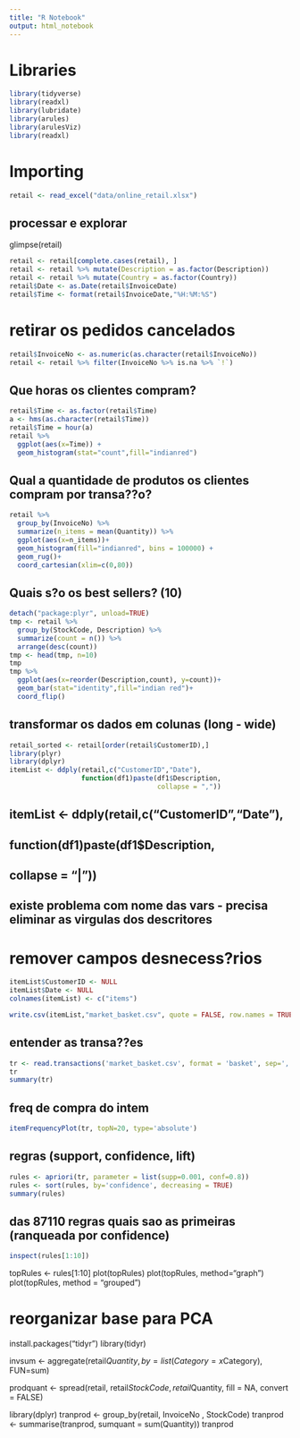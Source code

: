 ```yaml
---
title: "R Notebook"
output: html_notebook
---
```


# Libraries

```r
library(tidyverse)
library(readxl)
library(lubridate)
library(arules)
library(arulesViz)
library(readxl)
```

# Importing

```r
retail <- read_excel("data/online_retail.xlsx")
```


## processar e explorar	


glimpse(retail)
```r
retail <- retail[complete.cases(retail), ]
retail <- retail %>% mutate(Description = as.factor(Description))
retail <- retail %>% mutate(Country = as.factor(Country))
retail$Date <- as.Date(retail$InvoiceDate)
retail$Time <- format(retail$InvoiceDate,"%H:%M:%S")
```

# retirar os pedidos cancelados

```r
retail$InvoiceNo <- as.numeric(as.character(retail$InvoiceNo))
retail <- retail %>% filter(InvoiceNo %>% is.na %>% `!`)
```

## Que horas os clientes compram?	


```r
retail$Time <- as.factor(retail$Time)
a <- hms(as.character(retail$Time))
retail$Time = hour(a)
retail %>% 
  ggplot(aes(x=Time)) + 
  geom_histogram(stat="count",fill="indianred")
```


## Qual a quantidade de produtos os clientes compram por transa??o?	

```r
retail %>% 
  group_by(InvoiceNo) %>% 
  summarize(n_items = mean(Quantity)) %>%
  ggplot(aes(x=n_items))+
  geom_histogram(fill="indianred", bins = 100000) + 
  geom_rug()+
  coord_cartesian(xlim=c(0,80))
```


## Quais s?o os best sellers? (10)	


```r
detach("package:plyr", unload=TRUE)
tmp <- retail %>% 
  group_by(StockCode, Description) %>% 
  summarize(count = n()) %>% 
  arrange(desc(count))
tmp <- head(tmp, n=10)
tmp
tmp %>% 
  ggplot(aes(x=reorder(Description,count), y=count))+
  geom_bar(stat="identity",fill="indian red")+
  coord_flip()

```



## transformar os dados em colunas (long - wide)	


```r
retail_sorted <- retail[order(retail$CustomerID),]
library(plyr)
library(dplyr)
itemList <- ddply(retail,c("CustomerID","Date"), 
                  function(df1)paste(df1$Description, 
                                     collapse = ","))

```


## itemList <- ddply(retail,c("CustomerID","Date"), 
##                  function(df1)paste(df1$Description, 
##                                     collapse = "|"))

## existe problema com nome das vars - precisa eliminar as virgulas dos descritores

# remover campos desnecess?rios

```r
itemList$CustomerID <- NULL
itemList$Date <- NULL
colnames(itemList) <- c("items")
```


```r
write.csv(itemList,"market_basket.csv", quote = FALSE, row.names = TRUE)
```


## entender as transa??es	


```r
tr <- read.transactions('market_basket.csv', format = 'basket', sep=',')
tr
summary(tr)
```



## freq de compra do intem

```r
itemFrequencyPlot(tr, topN=20, type='absolute')
```


## regras (support, confidence, lift)	

```r
rules <- apriori(tr, parameter = list(supp=0.001, conf=0.8))
rules <- sort(rules, by='confidence', decreasing = TRUE)
summary(rules)
```



## das 87110 regras quais sao as primeiras (ranqueada por confidence)

```r
inspect(rules[1:10])
```

topRules <- rules[1:10]
plot(topRules)
plot(topRules, method="graph")
plot(topRules, method = "grouped")


# reorganizar base para PCA

install.packages("tidyr")
library(tidyr)

invsum <- aggregate(retail$Quantity, by=list(Category=x$Category), FUN=sum)

prodquant <- spread(retail, retail$StockCode, retail$Quantity, fill = NA, convert = FALSE)

library(dplyr)
tranprod <- group_by(retail, InvoiceNo , StockCode)
tranprod <- summarise(tranprod, sumquant = sum(Quantity))
tranprod 

